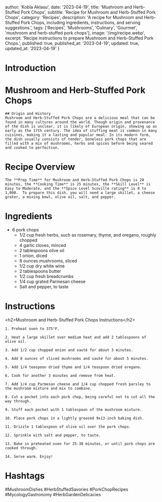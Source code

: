 
  author: 'Kobla Aklasu',
  date: '2023-04-19',
  title: 'Mushroom and Herb-Stuffed Pork Chops',
  subtitle: 'Recipe for Mushroom and Herb-Stuffed Pork Chops',
  category: 'Recipes',
  description: 'A recipe for Mushroom and Herb-Stuffed Pork Chops, including ingredients, instructions, and serving suggestions.',
  tags: ['Recipes', 'Mushrooms', 'Culinary', 'Gourmet', 'mushroom and herb-stuffed pork chops'],
  image: '/img/recipe.webp',
  excerpt: 'Recipe instructions to prepare Mushroom and Herb-Stuffed Pork Chops.',
  published: true,
  published_at: '2023-04-19',
  updated: true,
  updated_at: '2023-04-19'
}


  # Introduction

# Mushroom and Herb-Stuffed Pork Chops
    
    ## Origin and History
    Mushroom and Herb-Stuffed Pork Chops are a delicious meal that can be found in many cultures around the world. Though origin and provenance of the dish is unclear, it is likely of European origin, showing up as early as the 17th century. The idea of stuffing meat is common in many cuisines, making it a lasting and popular meal. In its modern form, the dish usually consists of tender, boneless pork chops that are filled with a mix of mushrooms, herbs and spices before being seared and cooked to perfection.

# Recipe Overview

    The **Prep Time** for Mushroom and Herb-Stuffed Pork Chops is 20 minutes, the **Cooking Time** is 25 minutes, the **Skill Level** is Easy to Moderate, and the **Spice Level Scoville rating** is 0 to 1,000.  To prepare this dish, you will need a large skillet, a cheese grater, a mixing bowl, olive oil, salt, and pepper.

# Ingredients

- 6 pork chops
    - 1/2 cup fresh herbs, such as rosemary, thyme, and oregano, roughly chopped
    - 4 garlic cloves, minced
    - 2 tablespoons olive oil
    - 1 onion, diced
    - 8 ounces mushrooms, sliced
    - 1/2 cup dry white wine
    - 2 tablespoons butter
    - 1/2 cup fresh breadcrumbs
    - 1/4 cup grated Parmesan cheese
    - Salt and pepper, to taste

# Instructions

&lt;h2&gt;Mushroom and Herb-Stuffed Pork Chops Instructions&lt;/h2&gt;
    
    1. Preheat oven to 375°F.
    
    2. Heat a large skillet over medium heat and add 2 tablespoons of olive oil.
    
    3. Add 1/2 cup chopped onion and sauté for about 3 minutes.
    
    4. Add 8 ounces of sliced mushrooms and sauté for about 5 minutes.
    
    5. Add 1/4 teaspoon dried thyme and 1/4 teaspoon dried oregano.
    
    6. Cook for another 3 minutes and remove from heat.
    
    7. Add 1/4 cup Parmesan cheese and 1/4 cup chopped fresh parsley to the mushroom mixture and mix to combine.
    
    8. Cut a pocket into each pork chop, being careful not to cut all the way through.
    
    9. Stuff each pocket with 1 tablespoon of the mushroom mixture.
    
    10. Place pork chops in a lightly greased 9x13-inch baking dish.
    
    11. Drizzle 1 tablespoon of olive oil over the pork chops.
    
    12. Sprinkle with salt and pepper, to taste.
    
    13. Bake in preheated oven for 25-30 minutes, or until pork chops are cooked through.
    
    14. Serve warm. Enjoy!

# Hashtags

#MushroomDishes #HerbStuffedSavories #PorkChopRecipes #MycologyGastronomy #HerbGardenDelicacies



